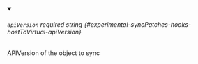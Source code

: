 
<details className="config-field" data-expandable="false" open>
<summary>

###### `apiVersion` <span className="config-field-required" data-required="false">required</span> <span className="config-field-type">string</span> <span className="config-field-default"></span> <span className="config-field-enum"></span> {#experimental-syncPatches-hooks-hostToVirtual-apiVersion}

APIVersion of the object to sync

</summary>



</details>
